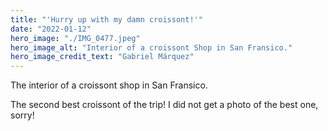 ```yaml
---
title: "'Hurry up with my damn croissont!'"
date: "2022-01-12"
hero_image: "./IMG_0477.jpeg"
hero_image_alt: "Interior of a croissont Shop in San Fransico."
hero_image_credit_text: "Gabriel Márquez"
---
```


The interior of a croissont shop in San Fransico.

The second best croissont of the trip! 
I did not get a photo of the best one, sorry!